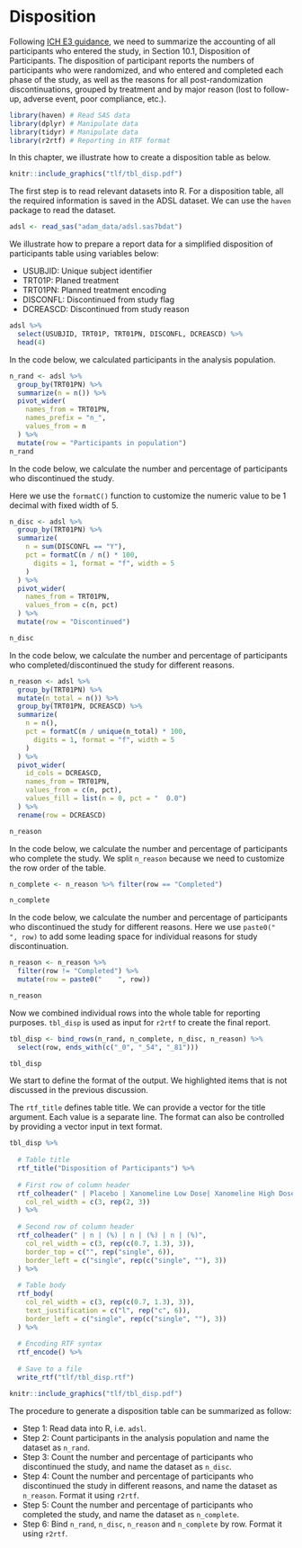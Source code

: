 # Disposition {#disposition}

Following [ICH E3 guidance](https://database.ich.org/sites/default/files/E3_Guideline.pdf), 
we need to summarize the accounting of all participants who entered the study, 
in Section 10.1, Disposition of Participants.
The disposition of participant reports the numbers of participants who were randomized, 
and who entered and completed each phase of the study, 
as well as the reasons for all post-randomization discontinuations, 
grouped by treatment and by major reason (lost to follow-up, adverse event, poor compliance, etc.).

```r
library(haven) # Read SAS data
library(dplyr) # Manipulate data
library(tidyr) # Manipulate data
library(r2rtf) # Reporting in RTF format
```

In this chapter, we illustrate how to create a disposition table as below.

```r
knitr::include_graphics("tlf/tbl_disp.pdf")
```

The first step is to read relevant datasets into R.
For a disposition table, all the required information is saved in the ADSL dataset.
We can use the `haven` package to read the dataset.

```r
adsl <- read_sas("adam_data/adsl.sas7bdat")
```

We illustrate how to prepare a report data for a simplified disposition of participants table using variables below:

-   USUBJID: Unique subject identifier
-   TRT01P: Planed treatment
-   TRT01PN: Planned treatment encoding
-   DISCONFL: Discontinued from study flag
-   DCREASCD: Discontinued from study reason

```r
adsl %>%
  select(USUBJID, TRT01P, TRT01PN, DISCONFL, DCREASCD) %>%
  head(4)
```

In the code below, we calculated participants in the analysis population.

```r
n_rand <- adsl %>%
  group_by(TRT01PN) %>%
  summarize(n = n()) %>%
  pivot_wider(
    names_from = TRT01PN,
    names_prefix = "n_",
    values_from = n
  ) %>%
  mutate(row = "Participants in population")
n_rand
```

In the code below, we calculate the number and percentage of participants who discontinued the study.

Here we use the `formatC()` function to customize the numeric value to be 1 decimal with fixed width of 5.

```r
n_disc <- adsl %>%
  group_by(TRT01PN) %>%
  summarize(
    n = sum(DISCONFL == "Y"),
    pct = formatC(n / n() * 100,
      digits = 1, format = "f", width = 5
    )
  ) %>%
  pivot_wider(
    names_from = TRT01PN,
    values_from = c(n, pct)
  ) %>%
  mutate(row = "Discontinued")

n_disc
```

In the code below, we calculate the number and percentage of participants who completed/discontinued the study for different reasons.

```r
n_reason <- adsl %>%
  group_by(TRT01PN) %>%
  mutate(n_total = n()) %>%
  group_by(TRT01PN, DCREASCD) %>%
  summarize(
    n = n(),
    pct = formatC(n / unique(n_total) * 100,
      digits = 1, format = "f", width = 5
    )
  ) %>%
  pivot_wider(
    id_cols = DCREASCD,
    names_from = TRT01PN,
    values_from = c(n, pct),
    values_fill = list(n = 0, pct = "  0.0")
  ) %>%
  rename(row = DCREASCD)

n_reason
```

In the code below, we calculate the number and percentage of participants who complete the study.
We split `n_reason` because we need to customize the row order of the table.

```r
n_complete <- n_reason %>% filter(row == "Completed")

n_complete
```

In the code below, we calculate the number and percentage of participants who discontinued the study for different reasons.
Here we use `paste0("    ", row)` to add some leading space for individual reasons for study discontinuation.

```r
n_reason <- n_reason %>%
  filter(row != "Completed") %>%
  mutate(row = paste0("    ", row))

n_reason
```

Now we combined individual rows into the whole table for reporting purposes.
`tbl_disp` is used as input for `r2rtf` to create the final report.

```r
tbl_disp <- bind_rows(n_rand, n_complete, n_disc, n_reason) %>%
  select(row, ends_with(c("_0", "_54", "_81")))

tbl_disp
```

We start to define the format of the output.
We highlighted items that is not discussed in the previous discussion.

The `rtf_title` defines table title.
We can provide a vector for the title argument.
Each value is a separate line.
The format can also be controlled by providing a vector input in text format.

```r
tbl_disp %>%
  
  # Table title
  rtf_title("Disposition of Participants") %>%
  
  # First row of column header
  rtf_colheader(" | Placebo | Xanomeline Low Dose| Xanomeline High Dose",
    col_rel_width = c(3, rep(2, 3))
  ) %>%
  
  # Second row of column header
  rtf_colheader(" | n | (%) | n | (%) | n | (%)",
    col_rel_width = c(3, rep(c(0.7, 1.3), 3)),
    border_top = c("", rep("single", 6)),
    border_left = c("single", rep(c("single", ""), 3))
  ) %>%
  
  # Table body
  rtf_body(
    col_rel_width = c(3, rep(c(0.7, 1.3), 3)),
    text_justification = c("l", rep("c", 6)),
    border_left = c("single", rep(c("single", ""), 3))
  ) %>%
  
  # Encoding RTF syntax
  rtf_encode() %>%
  
  # Save to a file
  write_rtf("tlf/tbl_disp.rtf")
```

```r
knitr::include_graphics("tlf/tbl_disp.pdf")
```

The procedure to generate a disposition table can be summarized as follow:

-   Step 1: Read data into R, i.e. `adsl`.
-   Step 2: Count participants in the analysis population and name the dataset as `n_rand`.
-   Step 3: Count the number and percentage of participants who discontinued the study, and name the dataset as `n_disc`.
-   Step 4: Count the number and percentage of participants who discontinued the study in different reasons, and name the dataset as `n_reason`. Format it using `r2rtf`.
-   Step 5: Count the number and percentage of participants who completed the study, and name the dataset as `n_complete`.
-   Step 6: Bind `n_rand`, `n_disc`, `n_reason` and `n_complete` by row. Format it using `r2rtf`.
